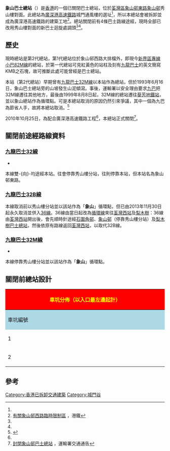 {{Infobox HK Bus terminus
| image =CheungShanBusTerminus.jpg
| name = 象山巴士總站 <br> Cheung Shan Bus Terminus
| district = [[荃灣區|荃灣區]]
| area = [[象山|象山]]
| street = 象山邨東路
| opendate = 1979年
| terminate = 
| via = 九巴<br>{{KMB|32}}、{{KMB|32B}}、{{KMB|32M}}
| feeder = 
| nearbystreets = 象山邨東路、城門隧道、城門道
| nearbysights = [[城門隧道|城門隧道]]、[[象山邨|象山邨]]
| notes = 
| alternative = 象山邨東路
| bgcolor = green
| fontcolor = white 
}}

'''象山巴士總站'''（{{lang-en|'''Cheung Shan Bus Terminus'''}}）是[[香港|香港]]的一個已關閉巴士總站，位於[[荃灣區|荃灣區]][[象山邨東路|象山邨東路]][[象山邨|象山邨]]秀山樓對面。此總站為[[廣深港高速鐵路|廣深港高速鐵路]]城門通風樓的選址<ref name="XRL"/>，所以本總站會被拆卸並成為廣深港高速鐵路的建築工地<ref name="XRL">[http://www.expressraillink.hk/pdf/tc/notice/0343-notice-for-cheung-shan-estate-road-west-double-yellow-line.pdf 有關象山邨西路臨時限制區] {{Wayback|url=http://www.expressraillink.hk/pdf/tc/notice/0343-notice-for-cheung-shan-estate-road-west-double-yellow-line.pdf |date=20160304104551 }}，港鐵</ref>。總站關閉前有4條巴士路線途經，現時全部已改用秀山樓對面的新巴士迴旋處調頭<ref name="XRL"/><ref name="td"/>。

==歷史==
現時總站是第2代總站，第1代總站位於象山邨西路大排檔外，即現今[[新界區專線小巴82M線|新界區專線小巴82M線]]的總站，於第一代總站可見紅黃色的站柱及刻有[[九龍巴士|九龍巴士]]的英文簡寫KMB之石塊，故可推斷此處可能曾經是巴士總站。

本站（第2代總站）早期曾有[[九龍巴士32M線|九龍巴士32M線]]以本站作為總站，但於1993年6月16日，象山巴士總站旁的山坡發生山泥傾瀉。事後，運輸署以安全理由要求[[九巴|九巴]]把32M線遷往其他地方，最後由1999年8月8日起，32M線的總站遷往[[葵芳站公共運輸交匯處|葵芳地鐵站]]，並以象山總站作為循環點。可是本總站取消的原因仍然引來爭議，其中一個為九巴為節省人手，故將本總站取消。<ref>{{Cite web |url=http://www.youtube.com/watch?v=SU92i4ofQFg |title=荃葵青交通總站巡禮 - 象山 |accessdate=2010-01-03 |archive-date=2016-04-15 |archive-url=https://web.archive.org/web/20160415042000/https://www.youtube.com/watch?v=SU92i4ofQFg |dead-url=no }}</ref>

2010年10月25日，為配合廣深港高速鐵路工程<ref name="XRL"/>，本總站正式關閉<ref name="td">[http://www.td.gov.hk/tc/traffic_notices/index_id_23538.html 封閉象山邨巴士總站] {{Wayback|url=http://www.td.gov.hk/tc/traffic_notices/index_id_23538.html |date=20110808161706 }}，運輸署交通通告</ref>。

==關閉前途經路線資料==
===[[九龍巴士32線|九龍巴士32線]]===
*{{HK Bus Route KLNT|32|inline}}
本線雙-{向}-均途經本站。往{{pti|奧運站}}會停靠秀山樓分站，往{{bt|石圍角}}則停靠本站，但本站名為象山邨東路。

===[[九龍巴士32B線|九龍巴士32B線]]===
本線取消前以秀山樓分站並以該站作為「'''象山'''」循環點，但已由2013年11月30日起永久取消並併入[[九龍巴士36線|36線]]。36線由當日起改為[[循環線|循環線]]來往[[荃灣西站公共運輸交匯處|荃灣西站]]及[[梨木樹公共運輸交匯處|梨木樹]]：36線由[[荃灣西站公共運輸交匯處|荃灣西站]]開出後，會先順時針途經[[石圍角邨|石圍角邨]]、[[象山邨|象山邨]]（停靠秀山樓分站）及[[梨木樹公共運輸交匯處|梨木樹巴士總站]]，然後依原有路線返回[[荃灣西站公共運輸交匯處|荃灣西站]]，以取代32B線。

===[[九龍巴士32M線|九龍巴士32M線]]===
*{{HK Bus Route KLNT|32M|inline}}
本線停靠秀山樓分站並以該站作為「'''象山'''」循環點。

==關閉前總站設計==
{|class="wikitable" style="width:100%; text-align:center"
|-
!colspan="3" style="background:red; color:yellow; font-size:16px"|'''車坑分佈（以入口最左邊起計）'''
|-
!style="background:lightblue;" width="10%"|車坑編號
!style="background:lightblue;" width="25%"|車坑數目
!style="background:lightblue;" width="65%"|路線
|-
|1||雙坑通道||吉坑，用作通道
|-
|2||單坑通道||九巴32線（往石圍角方向）
|}

==參考==
{{reflist}}

[[Category:香港已拆卸交通建築|Category:香港已拆卸交通建築]]
[[Category:城門谷|Category:城門谷]]